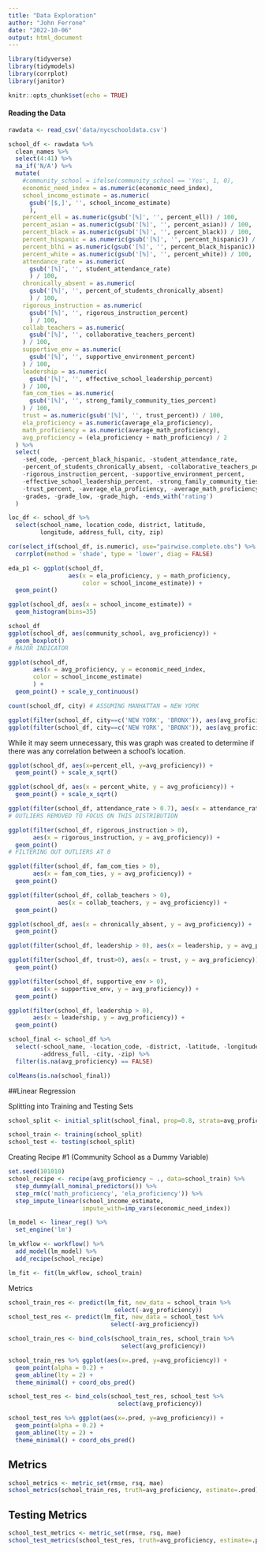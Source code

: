 ```yaml
---
title: "Data Exploration"
author: "John Ferrone"
date: "2022-10-06"
output: html_document
---
```


```r
library(tidyverse)
library(tidymodels)
library(corrplot)
library(janitor)

knitr::opts_chunk$set(echo = TRUE)
```

#### Reading the Data

```r
rawdata <- read_csv('data/nycschooldata.csv')

school_df <- rawdata %>%
  clean_names %>%
  select(4:41) %>%
  na_if('N/A') %>%
  mutate(
    #community_school = ifelse(community_school == 'Yes', 1, 0),
    economic_need_index = as.numeric(economic_need_index),
    school_income_estimate = as.numeric(
      gsub('[$,]', '', school_income_estimate)
      ),
    percent_ell = as.numeric(gsub('[%]', '', percent_ell)) / 100,
    percent_asian = as.numeric(gsub('[%]', '', percent_asian)) / 100,
    percent_black = as.numeric(gsub('[%]', '', percent_black)) / 100,
    percent_hispanic = as.numeric(gsub('[%]', '', percent_hispanic)) / 100,
    percent_blhi = as.numeric(gsub('[%]', '', percent_black_hispanic)) / 100,
    percent_white = as.numeric(gsub('[%]', '', percent_white)) / 100,
    attendance_rate = as.numeric(
      gsub('[%]', '', student_attendance_rate)
      ) / 100,
    chronically_absent = as.numeric(
      gsub('[%]', '', percent_of_students_chronically_absent)
      ) / 100,
    rigorous_instruction = as.numeric(
      gsub('[%]', '', rigorous_instruction_percent)
      ) / 100,
    collab_teachers = as.numeric(
      gsub('[%]', '', collaborative_teachers_percent)
    ) / 100,
    supportive_env = as.numeric(
      gsub('[%]', '', supportive_environment_percent)
    ) / 100,
    leadership = as.numeric(
      gsub('[%]', '', effective_school_leadership_percent)
    ) / 100,
    fam_com_ties = as.numeric(
      gsub('[%]', '', strong_family_community_ties_percent)
    ) / 100,
    trust = as.numeric(gsub('[%]', '', trust_percent)) / 100,
    ela_proficiency = as.numeric(average_ela_proficiency),
    math_proficiency = as.numeric(average_math_proficiency),
    avg_proficiency = (ela_proficiency + math_proficiency) / 2
  ) %>%
  select(
    -sed_code, -percent_black_hispanic, -student_attendance_rate,
    -percent_of_students_chronically_absent, -collaborative_teachers_percent,
    -rigorous_instruction_percent, -supportive_environment_percent,
    -effective_school_leadership_percent, -strong_family_community_ties_percent,
    -trust_percent, -average_ela_proficiency, -average_math_proficiency, 
    -grades, -grade_low, -grade_high, -ends_with('rating')
  )

loc_df <- school_df %>% 
  select(school_name, location_code, district, latitude, 
         longitude, address_full, city, zip)

cor(select_if(school_df, is.numeric), use="pairwise.complete.obs") %>%
  corrplot(method = 'shade', type = 'lower', diag = FALSE)

eda_p1 <- ggplot(school_df, 
                 aes(x = ela_proficiency, y = math_proficiency,
                     color = school_income_estimate)) +
  geom_point()

ggplot(school_df, aes(x = school_income_estimate)) + 
  geom_histogram(bins=35)
```

```r
school_df
ggplot(school_df, aes(community_school, avg_proficiency)) + 
  geom_boxplot()
# MAJOR INDICATOR
```

```r
ggplot(school_df, 
       aes(x = avg_proficiency, y = economic_need_index, 
       color = school_income_estimate)
       ) +
  geom_point() + scale_y_continuous()
```

```r
count(school_df, city) # ASSUMING MANHATTAN = NEW YORK

ggplot(filter(school_df, city==c('NEW YORK', 'BRONX')), aes(avg_proficiency, latitude)) + geom_point()
ggplot(filter(school_df, city==c('NEW YORK', 'BRONX')), aes(avg_proficiency, longitude)) + geom_point()
```

While it may seem unnecessary, this was graph was created to determine if there was any correlation between a school's location.

```r
ggplot(school_df, aes(x=percent_ell, y=avg_proficiency)) + 
  geom_point() + scale_x_sqrt()
```

```r
ggplot(school_df, aes(x = percent_white, y = avg_proficiency)) + 
  geom_point() + scale_x_sqrt()
```

```r
ggplot(filter(school_df, attendance_rate > 0.7), aes(x = attendance_rate, y = avg_proficiency)) + geom_point
# OUTLIERS REMOVED TO FOCUS ON THIS DISTRIBUTION
```

```r
ggplot(filter(school_df, rigorous_instruction > 0), 
       aes(x = rigorous_instruction, y = avg_proficiency)) + 
  geom_point()
# FILTERING OUT OUTLIERS AT 0
```

```r
ggplot(filter(school_df, fam_com_ties > 0), 
       aes(x = fam_com_ties, y = avg_proficiency)) + 
  geom_point()
```

```r
ggplot(filter(school_df, collab_teachers > 0),
              aes(x = collab_teachers, y = avg_proficiency)) + 
  geom_point()
```

```r
ggplot(school_df, aes(x = chronically_absent, y = avg_proficiency)) + 
  geom_point()
```

```r
ggplot(filter(school_df, leadership > 0), aes(x = leadership, y = avg_proficiency)) + geom_point()
```

```r
ggplot(filter(school_df, trust>0), aes(x = trust, y = avg_proficiency)) + 
  geom_point()
```

```r
ggplot(filter(school_df, supportive_env > 0), 
       aes(x = supportive_env, y = avg_proficiency)) +
  geom_point()
```

```r
ggplot(filter(school_df, leadership > 0), 
       aes(x = leadership, y = avg_proficiency)) + 
  geom_point()
```

```r
school_final <- school_df %>%
  select(-school_name, -location_code, -district, -latitude, -longitude, 
         -address_full, -city, -zip) %>%
  filter(is.na(avg_proficiency) == FALSE)

colMeans(is.na(school_final))
```


##Linear Regression

Splitting into Training and Testing Sets
```r
school_split <- initial_split(school_final, prop=0.8, strata=avg_proficiency)

school_train <- training(school_split)
school_test <- testing(school_split)
```

Creating Recipe #1 (Community School as a Dummy Variable)
```r
set.seed(101010)
school_recipe <- recipe(avg_proficiency ~ ., data=school_train) %>%
  step_dummy(all_nominal_predictors()) %>%
  step_rm(c('math_proficiency', 'ela_proficiency')) %>%
  step_impute_linear(school_income_estimate, 
                     impute_with=imp_vars(economic_need_index))

lm_model <- linear_reg() %>%
  set_engine('lm')

lm_wkflow <- workflow() %>%
  add_model(lm_model) %>%
  add_recipe(school_recipe)

lm_fit <- fit(lm_wkflow, school_train)
```

Metrics
```r
school_train_res <- predict(lm_fit, new_data = school_train %>% 
                              select(-avg_proficiency))
school_test_res <- predict(lm_fit, new_data = school_test %>%
                             select(-avg_proficiency))
```


```r
school_train_res <- bind_cols(school_train_res, school_train %>% 
                                select(avg_proficiency))

school_train_res %>% ggplot(aes(x=.pred, y=avg_proficiency)) +
  geom_point(alpha = 0.2) +
  geom_abline(lty = 2) +
  theme_minimal() + coord_obs_pred()

school_test_res <- bind_cols(school_test_res, school_test %>%
                               select(avg_proficiency))

school_test_res %>% ggplot(aes(x=.pred, y=avg_proficiency)) +
  geom_point(alpha = 0.2) +
  geom_abline(lty = 2) +
  theme_minimal() + coord_obs_pred()
```

## Metrics
```r
school_metrics <- metric_set(rmse, rsq, mae)
school_metrics(school_train_res, truth=avg_proficiency, estimate=.pred)
```

## Testing Metrics
```r
school_test_metrics <- metric_set(rmse, rsq, mae)
school_test_metrics(school_test_res, truth=avg_proficiency, estimate=.pred)
```

